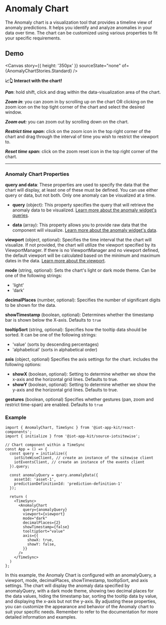 

<Meta of={AnomalyChartStories} />

# Anomaly Chart

The Anomaly chart is a visualization tool that provides a timeline view of anomaly predictions. It helps you identify and analyze anomalies in your data over time. The chart can be customized using various properties to fit your specific requirements.

## Demo

<Canvas  story={{ height: '350px' }}  sourceState="none" of={AnomalyChartStories.Standard} />

**📈👆 Interact with the chart!**

**_Pan_**: hold shift, click and drag within the data-visualization area of the chart.

**_Zoom in_**: you can zoom in by scrolling up on the chart OR clicking on the zoom icon on the top tight corner of the chart and select the desired window.

**_Zoom out:_** you can zoom out by scrolling down on the chart.

**_Restrict time span_:** click on the zoom icon in the top right corner of the chart and drag through the interval of time you wish to restrict the viewport to.

**_Reset time span_:** click on the zoom reset icon in the top right corner of the chart.

---

### Anomaly Chart Properties


**query and data**:
These properties are used to specify the data that the chart will display, at least one of these must be defined. You can use either query or data, but not both. Only one anomaly can be visualized at a time.

- **query** (object): This property specifies the query that will retrieve the anomaly data to be visualized.
  [Learn more about the anomaly widget's queries](/docs/components-anomalychart--query).

- **data** (array): This property allows you to provide raw data that the component will visualize.
  [Learn more about the anomaly widget's data](/docs/components-anomalychart--data).

**viewport** (object, optional): Specifies the time interval that the chart will visualize. If not provided, the chart will utilize the viewport specified by its ViewportManager. If there is no ViewportManager and no viewport defined, the default viewport will be calculated based on the minimum and maximum dates in the data.
  [Learn more about the viewport](/docs/core-viewport--docs).

**mode** (string, optional): Sets the chart's light or dark mode theme. Can be one of the following strings:
* 'light'
* 'dark'

**decimalPlaces** (number, optional): Specifies the number of significant digits to be shown for the data.

**showTimestamp** (boolean, optional): Determines whether the timestamp bar is shown below the X-axis. Defaults to `true`

**tooltipSort** (string, optional): Specifies how the tooltip data should be sorted. It can be one of the following strings:
* 'value' (sorts by descending percentages)
* 'alphabetical' (sorts in alphabetical order)

**axis** (object, optional) Specifies the axis settings for the chart.
includes the following options:
- **showX** (boolean, optional): Setting to determine whether we show the x-axis and the horizontal grid lines. Defaults to true.
- **showY** (boolean, optional): Setting to determine whether we show the y-axis and the horizontal grid lines. Defaults to true.

**gestures** (boolean, optional) Specifies whether gestures (pan, zoom and restrict time-span) are enabled. Defaults to `true`

### Example

```
import { AnomalyChart, TimeSync } from '@iot-app-kit/react-components';
import { initialize } from '@iot-app-kit/source-iotsitewise';

// Chart component within a TimeSync
const App = () => {
  const query = initialize({
    iotSiteWiseClient, // create an instance of the sitewise client
    iotEventsClient, // create an instance of the events client
  }).query;

  const anomalyQuery = query.anomalyData({
    assetId: 'asset-1',
    predictionDefinitionId: 'prediction-definition-1'
  });

  return (
    <TimeSync>
      <AnomalyChart
        query={anomalyQuery}
        viewport={viewport}
        mode="dark"
        decimalPlaces={2}
        showTimestamp={false}
        tooltipSort="value"
        axis={{
          showX: true,
          showY: false,
        }}
      />
    </TimeSync>
  )
};
```

In this example, the Anomaly Chart is configured with an anomalyQuery, a viewport, mode, decimalPlaces, showTimestamp, tooltipSort, and axis settings. The chart will display the anomaly data specified by anomalyQuery, with a dark mode theme, showing two decimal places for the data values, hiding the timestamp bar, sorting the tooltip data by value, and displaying the x-axis but not the y-axis.
By adjusting these properties, you can customize the appearance and behavior of the Anomaly chart to suit your specific needs. Remember to refer to the documentation for more detailed information and examples.
